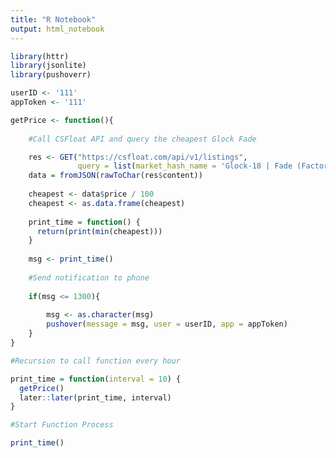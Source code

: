 ```yaml
---
title: "R Notebook"
output: html_notebook
---
```


```r

library(httr)
library(jsonlite)
library(pushoverr)

userID <- '111'
appToken <- '111'

getPrice <- function(){
  
    #Call CSFloat API and query the cheapest Glock Fade

    res <- GET("https://csfloat.com/api/v1/listings",
               query = list(market_hash_name = 'Glock-18 | Fade (Factory New)'))
    data = fromJSON(rawToChar(res$content))
    
    cheapest <- data$price / 100
    cheapest <- as.data.frame(cheapest)
    
    print_time = function() {
      return(print(min(cheapest)))
    }
    
    msg <- print_time()
    
    #Send notification to phone
    
    if(msg <= 1300){
      
        msg <- as.character(msg)
        pushover(message = msg, user = userID, app = appToken)
    }
}

#Recursion to call function every hour

print_time = function(interval = 10) {
  getPrice()
  later::later(print_time, interval)
}

#Start Function Process

print_time()

```
